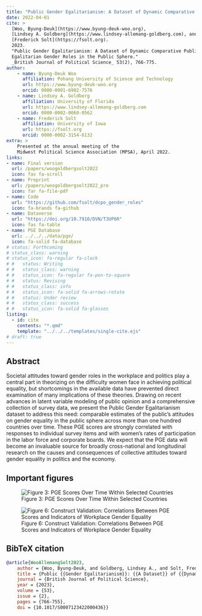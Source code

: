 ```yaml
---
title: "Public Gender Egalitarianism: A Dataset of Dynamic Comparative Public Opinion Toward Egalitarian Gender Roles in the Public Sphere"
date: 2022-04-01
cite: >
  [Woo, Byung-Deuk](https://www.byung-deuk-woo.org),
  [Lindsey A. Goldberg](https://www.lindsey-allemang-goldberg.com), and
  [Frederick Solt](https://fsolt.org). 
  2023.
  "Public Gender Egalitarianism: A Dataset of Dynamic Comparative Public Opinion Toward
  Egalitarian Gender Roles in the Public Sphere." 
  _British Journal of Political Science_ 53(2), 766-775.
author:
    - name: Byung-Deuk Woo
      affiliation: Pohang University of Science and Technology
      url: https://www.byung-deuk-woo.org
      orcid: 0000-0001-6902-7576
    - name: Lindsey A. Goldberg
      affiliation: University of Florida
      url: https://www.lindsey-allemang-goldberg.com
      orcid: 0000-0002-0060-0562
    - name: Frederick Solt
      affiliation: University of Iowa
      url: https://fsolt.org
      orcid: 0000-0002-3154-6132
extra: >
    Presented at the annual meeting of the 
    Midwest Political Science Association (MPSA), April 2022.
links:
- name: Final version
  url: /papers/woogoldbergsolt2022
  icon: fas fa-scroll
- name: Preprint
  url: /papers/woogoldbergsolt2022_pre
  icon: far fa-file-pdf
- name: Code
  url: "https://github.com/fsolt/dcpo_gender_roles"
  icon: fa-brands fa-github
- name: Dataverse
  url: "https://doi.org/10.7910/DVN/T3UP6R"
  icon: fas fa-table
- name: PGE Database
  url: ../../../data/pge/
  icon: fa-solid fa-database
# status: Forthcoming
# status_class: warning
# status_icon: fa-regular fa-clock
# #   status: Writing
# #   status_class: warning
# #   status_icon: fa-regular fa-pen-to-square
# #   status: Revising
# #   status_class: info
# #   status_icon: fa-solid fa-arrows-rotate
# #   status: Under review
# #   status_class: success
# #   status_icon: fa-solid fa-glasses
listing:
  - id: cite
    contents: "*.qmd"
    template: "../../../templates/single-cite.ejs"
# draft: true
---
```


:::{#cite}
:::


## Abstract

Societal attitudes toward gender roles in the workplace and politics play a central part in theorizing on the difficulty women face in achieving political equality, but shortcomings in the available data have prevented direct examination of many implications of these theories. Drawing on recent advances in latent variable modeling of public opinion and a comprehensive collection of survey data, we present the Public Gender Egalitarianism dataset to address this need: comparable estimates of the public's attitudes on gender equality in the public sphere across more than one hundred countries over time. These PGE scores are strongly correlated with responses to individual survey items and with women's rates of participation in the labor force and corporate boards. We expect that the PGE data will become an invaluable source for broadly cross-national and longitudinal research on the causes and consequences of collective attitudes toward gender equality in politics and the economy.

## Important figures

![Figure 3: PGE Scores Over Time Within Selected Countries](pge_fig3.png){.preview-image}

![Figure 6: Construct Validation: Correlations Between PGE Scores and Indicators of Workplace Gender Equality](pge_fig6.png)

## BibTeX citation

```bibtex
@article{WooAllemangSolt2023,
	author = {Woo, Byung-Deuk, and Goldberg, Lindsey A., and Solt, Frederick},
	title = {Public {{Gender Egalitarianism}}: {{A Dataset}} of {{Dynamic Comparative Public Opinion Toward Egalitarian Gender Roles}} in the {{Public Sphere}}},
	journal = {British Journal of Political Science},
	year = {2023},
	volume = {53},
	issue = {2},
	pages = {766-755},
	doi = {10.1017/S0007123422000436}}
```
